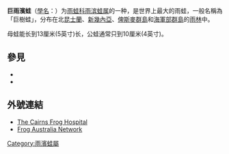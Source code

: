 {{Speciesbox 
| status = LC
| status_system = iucn3.1
| status_ref = <ref>{{IUCN2006|assessors=Iskandar ''et al''|year=2004|id=41095|title=Litoria infrafrenata|downloaded=11 May 2006}}</ref>
| trend = stable
| image = White lipped tree frog cairns jan 8 2006.jpg
| genus = Litoria
| species = infrafrenata
| authority = [[Albert_C._L._G._Günther|Günther]], 1876
}}

'''巨雨濱蛙'''（[[學名|學名]]：{{lang|la|''Litoria infrafrenata''}}）为[[雨蛙科|雨蛙科]][[雨滨蛙属|雨滨蛙属]]的一种，是世界上最大的雨蛙，一般名稱為「巨樹蛙」，分布在北[[昆士蘭|昆士蘭]]、[[新幾內亞|新幾內亞]]、[[俾斯麥群島|俾斯麥群島]]和[[海軍部群島|海軍部群島]]的[[雨林|雨林]]中。

母蛙能长到13厘米(5英寸)长，公蛙通常只到10厘米(4英寸)。

{{commons|Litoria infrafrenata|巨雨濱蛙}}

== 參見 ==
<references /> 
* {{cite book|last=Menzies|first=J.I.| year=1976| title=Handbook of Common New Guinea Frogs| publisher=Wau Ecology Institute}}
* {{cite book|last=Cronin|first=L.|year=2001|title=Australian Reptiles and Amphibians| publisher=Envirobook|ISBN=0-85881-186-3}}

== 外號連結 ==
*[https://web.archive.org/web/20100926110352/http://fdrproject.org/pages/localsps.htm  The Cairns Frog Hospital]
*[https://web.archive.org/web/20060823015128/http://www.frogsaustralia.net.au/frogs/display.cfm?frog_id=158 Frog Australia Network]
{{Taxonbar|from=Q1472041}}

[[Category:雨濱蛙屬|Category:雨濱蛙屬]]


{{amphibian-stub}}